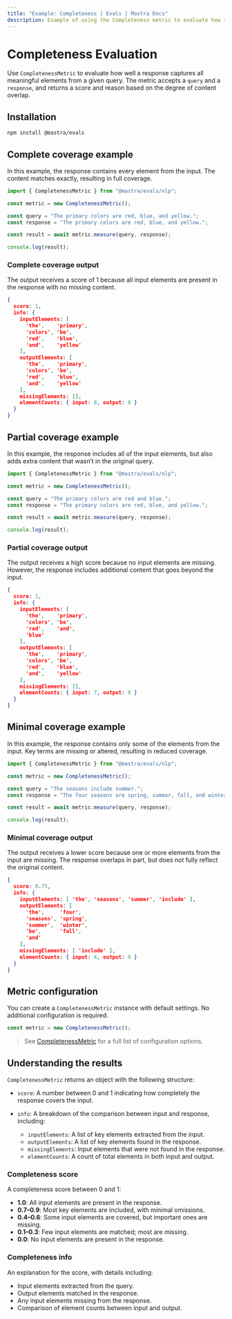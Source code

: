 ```yaml
---
title: "Example: Completeness | Evals | Mastra Docs"
description: Example of using the Completeness metric to evaluate how thoroughly responses cover input elements.
---
```



# Completeness Evaluation

Use `CompletenessMetric` to evaluate how well a response captures all meaningful elements from a given query. The metric accepts a `query` and a `response`, and returns a score and reason based on the degree of content overlap.

## Installation

```bash copy
npm install @mastra/evals
```

## Complete coverage example

In this example, the response contains every element from the input. The content matches exactly, resulting in full coverage.

```typescript filename="src/example-complete-coverage.ts" showLineNumbers copy
import { CompletenessMetric } from "@mastra/evals/nlp";

const metric = new CompletenessMetric();

const query = "The primary colors are red, blue, and yellow.";
const response = "The primary colors are red, blue, and yellow.";

const result = await metric.measure(query, response);

console.log(result);
```

### Complete coverage output

The output receives a score of 1 because all input elements are present in the response with no missing content.

```json
{
  score: 1,
  info: {
    inputElements: [
      'the',    'primary',
      'colors', 'be',
      'red',    'blue',
      'and',    'yellow'
    ],
    outputElements: [
      'the',    'primary',
      'colors', 'be',
      'red',    'blue',
      'and',    'yellow'
    ],
    missingElements: [],
    elementCounts: { input: 8, output: 8 }
  }
}
```

## Partial coverage example

In this example, the response includes all of the input elements, but also adds extra content that wasn’t in the original query.

```typescript filename="src/example-partial-coverage.ts" showLineNumbers copy
import { CompletenessMetric } from "@mastra/evals/nlp";

const metric = new CompletenessMetric();

const query = "The primary colors are red and blue.";
const response = "The primary colors are red, blue, and yellow.";

const result = await metric.measure(query, response);

console.log(result);
```

### Partial coverage output

The output receives a high score because no input elements are missing. However, the response includes additional content that goes beyond the input.

```json
{
  score: 1,
  info: {
    inputElements: [
      'the',    'primary',
      'colors', 'be',
      'red',    'and',
      'blue'
    ],
    outputElements: [
      'the',    'primary',
      'colors', 'be',
      'red',    'blue',
      'and',    'yellow'
    ],
    missingElements: [],
    elementCounts: { input: 7, output: 8 }
  }
}
```

## Minimal coverage example

In this example, the response contains only some of the elements from the input. Key terms are missing or altered, resulting in reduced coverage.

```typescript filename="src/example-minimal-coverage.ts" showLineNumbers copy
import { CompletenessMetric } from "@mastra/evals/nlp";

const metric = new CompletenessMetric();

const query = "The seasons include summer.";
const response = "The four seasons are spring, summer, fall, and winter.";

const result = await metric.measure(query, response);

console.log(result);
```

### Minimal coverage output

The output receives a lower score because one or more elements from the input are missing. The response overlaps in part, but does not fully reflect the original content.

```json
{
  score: 0.75,
  info: {
    inputElements: [ 'the', 'seasons', 'summer', 'include' ],
    outputElements: [
      'the',     'four',
      'seasons', 'spring',
      'summer',  'winter',
      'be',      'fall',
      'and'
    ],
    missingElements: [ 'include' ],
    elementCounts: { input: 4, output: 9 }
  }
}
```

## Metric configuration

You can create a `CompletenessMetric` instance with default settings. No additional configuration is required.

```typescript showLineNumbers copy
const metric = new CompletenessMetric();
```
> See [CompletenessMetric](/reference/evals/completeness.mdx) for a full list of configuration options.


## Understanding the results

`CompletenessMetric` returns an object with the following structure:

- `score`: A number between 0 and 1 indicating how completely the response covers the input.
- `info`: A breakdown of the comparison between input and response, including:

  - `inputElements`: A list of key elements extracted from the input.
  - `outputElements`: A list of key elements found in the response.
  - `missingElements`: Input elements that were not found in the response.
  - `elementCounts`: A count of total elements in both input and output.

### Completeness score

A completeness score between 0 and 1:

- **1.0**: All input elements are present in the response.
- **0.7–0.9**: Most key elements are included, with minimal omissions.
- **0.4–0.6**: Some input elements are covered, but important ones are missing.
- **0.1–0.3**: Few input elements are matched; most are missing.
- **0.0**: No input elements are present in the response.

### Completeness info

An explanation for the score, with details including:

- Input elements extracted from the query.
- Output elements matched in the response.
- Any input elements missing from the response.
- Comparison of element counts between input and output.

<GithubLink
  marginTop='mt-16'
  link="https://github.com/mastra-ai/mastra/blob/main/examples/basics/evals/completeness"
/>
